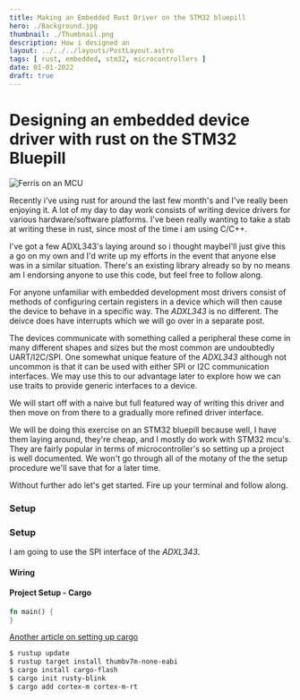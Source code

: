 ```yaml
--- 
title: Making an Embedded Rust Driver on the STM32 bluepill
hero: ./Background.jpg
thumbnail: ./Thumbnail.png
description: How i designed an 
layout: ../../../layouts/PostLayout.astro
tags: [ rust, embedded, stm32, microcontrollers ]
date: 01-01-2022
draft: true
---
```



# Designing an embedded device driver with rust on the STM32 Bluepill

![Ferris on an MCU](/assets/embedded-driver-in-rust/Background.jpg)

Recently i've using rust for around the last few month's and I've really been enjoying it. A lot of my day to day work consists of writing device drivers for various hardware/software platforms. I've been really wanting to take a stab at writing these in rust, since most of the time i am using C/C++.  

I've got a few ADXL343's laying around so i thought maybeI'll just give this a go on my own and I'd write up my efforts in the event that anyone else was in a similar situation. There's an existing library [](https://docs.rs/adxl343/latest/adxl343/) already so by no means am I endorsing anyone to use this code, but feel free to follow along.

For anyone unfamiliar with embedded development most drivers consist of methods of configuring certain registers in a device which will then cause the device to behave in a specific way. The *ADXL343* is no different. The deivce does have interrupts which we will go over in a separate post.

The devices communicate with something called a peripheral these come in many different shapes and sizes but the most common are undoubtedly UART/I2C/SPI. One somewhat unique feature of the *ADXL343* although not uncommon is that it can be used with either SPI or I2C communication interfaces. We may use this to our advantage later to explore how we can use traits to provide generic interfaces to a device.


We will start off with a naive but full featured way of writing this driver and then move on from there to a gradually more refined driver interface.

We will be doing this exercise on an STM32 bluepill because well, I have them laying around, they're cheap, and I mostly do work with STM32 mcu's. They are fairly popular in terms of microcontroller's so setting up a project is well documented. We won't go through all of the motany of the the setup procedure we'll save that for a later time. 

Without further ado let's get started. Fire up your terminal and follow along.

### Setup

### Setup

I am going to use the SPI interface of the *ADXL343*.

#### Wiring
#### Project Setup - Cargo

```rust
fn main() {
}
```

[Another article on setting up cargo](https://jonathanklimt.de/electronics/programming/embedded-rust/rust-on-stm32-2/)

```bash
$ rustup update
$ rustup target install thumbv7m-none-eabi
$ cargo install cargo-flash
$ cargo init rusty-blink
$ cargo add cortex-m cortex-m-rt
```


<Signup />


